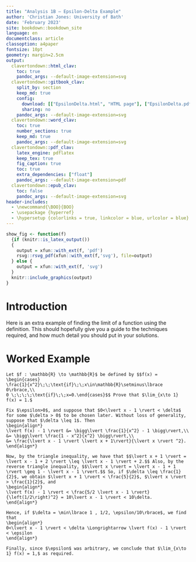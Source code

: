 ```yaml
---
title: "Analysis 1B — Epsilon-Delta Example"
author: 'Christian Jones: University of Bath'
date: 'February 2023'
site: bookdown::bookdown_site
language: en
documentclass: article
classoption: a4paper
fontsize: 10pt
geometry: margin=2.5cm
output:
  clavertondown::html_clav:
    toc: true
    pandoc_args: --default-image-extension=svg
  clavertondown::gitbook_clav:
    split_by: section
    keep_md: true
    config:
      download: [["EpsilonDelta.html", "HTML page"], ["EpsilonDelta.pdf","Standard print PDF"], ["EpsilonDelta.pdf","Clear print PDF"], ["EpsilonDelta.pdf","Large print PDF"], ["EpsilonDelta.docx","Accessible Word document"], ["EpsilonDelta.epub","Accessible EPub book" ]]
      sharing: no
    pandoc_args: --default-image-extension=svg
  clavertondown::word_clav:
    toc: true
    number_sections: true
    keep_md: true
    pandoc_args: --default-image-extension=svg
  clavertondown::pdf_clav:
    latex_engine: pdflatex
    keep_tex: true
    fig_caption: true
    toc: true
    extra_dependencies: ["float"]
    pandoc_args: --default-image-extension=pdf
  clavertondown::epub_clav:
    toc: false
    pandoc_args: --default-image-extension=svg
header-includes:
  - \newcommand{\BOO}{BOO}
  - \usepackage {hyperref}
  - \hypersetup {colorlinks = true, linkcolor = blue, urlcolor = blue}
---
```

<!-- This is needed since I am working with svg files from mathcha.io. It converts the graphics files to something that can be used in the pdf files. Code taken from https://stackoverflow.com/questions/50165404/how-to-make-a-pdf-using-bookdown-including-svg-images/56044642#56044642 -->
```r
show_fig <- function(f)
  {if (knitr::is_latex_output())
  {
    output = xfun::with_ext(f, 'pdf')
    rsvg::rsvg_pdf(xfun::with_ext(f,'svg'), file=output)
  } else {
    output = xfun::with_ext(f, 'svg')
  }
  knitr::include_graphics(output)
}
```
\newpage
\pagenumbering{arabic}

# Introduction {-}
Here is an extra example of finding the limit of a function using the definition. This should hopefully give you a guide to the techniques required, and how much detail you should put in your solutions.

# Worked Example
```newtheorem
Let $f : \mathbb{R} \to \mathbb{R}$ be defined by $$f(x) = \begin{cases}
\frac{1}{x^2}\;\;\text{if}\;\;x\in\mathbb{R}\setminus\lbrace 0\rbrace,\\
0 \;\;\;\;\text{if}\;\;x=0.\end{cases}$$ Prove that $\lim_{x\to 1} f(x) = 1.$
```

```solution
Fix $\epsilon>0$, and suppose that $0<\lvert x - 1 \rvert < \delta$ for some $\delta > 0$ to be chosen later. Without loss of generality, suppose that $\delta \leq 1$. Then 
\begin{align*}
\lvert f(x) - 1 \rvert &= \bigg\lvert \frac{1}{x^2} - 1 \bigg\rvert,\\
&= \bigg\lvert \frac{1 - x^2}{x^2} \bigg\rvert,\\
&= \frac{\lvert x - 1 \rvert \lvert x + 1\rvert}{\lvert x \rvert ^2}.
\end{align*}

Now, by the triangle inequality, we have that $$\lvert x + 1 \rvert = \lvert x - 1 + 2 \rvert \leq \lvert x - 1 \rvert + 2.$$ Also, by the reverse triangle inequality, $$\lvert x \rvert = \lvert x - 1 + 1 \rvert \geq 1 - \lvert x - 1 \rvert.$$ So, if $\delta \leq \frac{1}{2}$, we obtain $\lvert x + 1 \rvert < \frac{5}{2}$, $\lvert x \rvert > \frac{1}{2}$, and
\begin{align*}
\lvert f(x) - 1 \rvert < \frac{5/2 \lvert x - 1 \rvert}{\left(1/2\right)^2} = 10\lvert x - 1 \rvert < 10\delta.
\end{align*}

Hence, if $\delta = \min\lbrace 1 , 1/2, \epsilon/10\rbrace$, we find that
\begin{align*}
0<\lvert x - 1 \rvert < \delta \Longrightarrow \lvert f(x) - 1 \rvert < \epsilon
\end{align*}

Finally, since $\epsilon$ was arbitrary, we conclude that $\lim_{x\to 1} f(x) = 1,$ as required.

```
